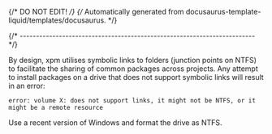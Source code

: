 {/* DO NOT EDIT! */}
{/* Automatically generated from docusaurus-template-liquid/templates/docusaurus. */}

{/* ------------------------------------------------------------------------ */}

By design, xpm utilises symbolic links to folders (junction points on
NTFS) to facilitate the sharing of common packages across projects. Any
attempt to install packages on a drive that does not support symbolic
links will result in an error:

```
error: volume X: does not support links, it might not be NTFS, or it might be a remote resource
```

Use a recent version of Windows and format the drive as NTFS.
